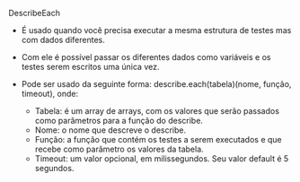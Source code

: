 DescribeEach

- É usado quando você precisa executar a mesma estrutura de testes mas com dados diferentes.

- Com ele é possível passar os diferentes dados como variáveis e os testes serem escritos uma única vez.

- Pode ser usado da seguinte forma: describe.each(tabela)(nome, função, timeout), onde:

  - Tabela: é um array de arrays, com os valores que serão passados como parâmetros para a função do describe.
  - Nome: o nome que descreve o describe.
  - Função: a função que contém os testes a serem executados e que recebe como parâmetro os valores da tabela.
  - Timeout: um valor opcional, em milissegundos. Seu valor default é 5 segundos.

